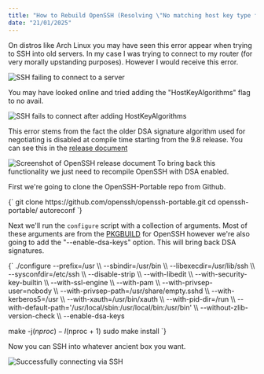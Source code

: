 ```yaml
---
title: "How to Rebuild OpenSSH (Resolving \"No matching host key type found\")"
date: "21/01/2025"
---
```


On distros like Arch Linux you may have seen this error appear when trying to SSH into old servers. In my case I was trying to connect to my router (for very morally upstanding purposes). However I would receive this error.

![SSH failing to connect to a server](/images/blog/Rebuilding-SSH-For-Arch/image-1.png)

You may have looked online and tried adding the  "HostKeyAlgorithms" flag to no avail.

![SSH fails to connect after adding HostKeyAlgorithms](/images/blog/Rebuilding-SSH-For-Arch/image-2.png)


This error stems from the fact the older DSA signature algorithm used for negotiating is disabled at compile time starting from the 9.8 release. You can see this in the [release document](https://www.openssh.com/txt/release-9.8)

![Screenshot of OpenSSH release document](/images/blog/Rebuilding-SSH-For-Arch/2.png)
To bring back this functionality we just need to recompile OpenSSH with DSA enabled.

First we're going to clone the OpenSSH-Portable repo from Github.

<CodeBlock language="" canCopy={true}>
{`
git clone https://github.com/openssh/openssh-portable.git
cd openssh-portable/
autoreconf
`}
</CodeBlock>

Next we'll run the `configure` script with a collection of arguments. Most of these arguments are from the [PKGBUILD](https://gitlab.archlinux.org/archlinux/packaging/packages/openssh/-/blob/main/PKGBUILD?ref_type=heads) for OpenSSH however we're also going to add the "--enable-dsa-keys" option. This will bring back DSA signatures.

<CodeBlock language="" canCopy={true}>
{`
./configure --prefix=/usr \\
    --sbindir=/usr/bin \\
    --libexecdir=/usr/lib/ssh \\
    --sysconfdir=/etc/ssh \\
    --disable-strip \\
    --with-libedit \\
    --with-security-key-builtin \\
    --with-ssl-engine \\
    --with-pam \\
    --with-privsep-user=nobody \\
    --with-privsep-path=/usr/share/empty.sshd \\
    --with-kerberos5=/usr \\
    --with-xauth=/usr/bin/xauth \\
    --with-pid-dir=/run \\
    --with-default-path='/usr/local/sbin:/usr/local/bin:/usr/bin' \\
    --without-zlib-version-check \\
    --enable-dsa-keys

make -j$(nproc) -l$(nproc + 1) 
sudo make install
`}
</CodeBlock>

Now you can SSH into whatever ancient box you want.

![Successfully connecting via SSH](/images/blog/Rebuilding-SSH-For-Arch/image.png)
